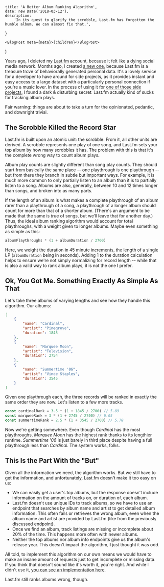 
	title: 'A Better Album Ranking Algorithm',
	date: new Date('2018-03-12'),
	description:
		'In its quest to glorify the scrobble, Last.fm has forgotten the humble album. We can almost fix that.',
}

	<BlogPost meta={meta}>{children}</BlogPost>
)

Years ago, I deleted my [Last.fm](https://last.fm) account, because it felt like a dying social media network. Months ago, I created [a new one](https://www.last.fm/user/lowmess), because Last.fm is a treasure trove of behaviorally generated personal data. It's a lovely service for a developer to have around for side projects, as it provides instant and easy access to a large dataset with a particularly personal connection if you're a music lover. In the process of using it for [one of those side projects](/about/), I found a dark & disturbing secret: Last.fm actually kind of sucks for tracking album plays.

Fair warning: things are about to take a turn for the opinionated, pedantic, and downright trivial.

## The Scrobble Killed the Record Star

Last.fm is built upon an atomic unit: the scrobble. From it, all other units are derived. A scrobble represents one play of one song, and Last.fm sets your top album by how many scrobbles it has. The problem with this is that it's the complete wrong way to count album plays.

Album play counts are slightly different than song play counts. They should start from basically the same place -- one playthrough is one playthrough -- but from there they branch in subtle but important ways. For example, it is much more common to only partially listen to an album than it is to partially listen to a song. Albums are also, generally, between 10 and 12 times longer than songs, and broken into as many parts.

If the length of an album is what makes a complete playthrough of an album rarer than a playthrough of a song, a playthrough of a longer album should count for more than that of a shorter album. (There's an argument to be made that the same is true of songs, but we'll leave that for another day.) Thus, the ideal album ranking algorithm would account for total playthroughs, with a weight given to longer albums. Maybe even something as simple as this:

```js
albumPlaythroughs * (1 + albumDuration / 2700)
```

Here, we weight the duration in 45 minute increments, the length of a single LP (`albumDuration` being in seconds). Adding 1 to the duration calculation helps to ensure we're not simply normalizing for record length -- while that is also a valid way to rank album plays, it is not the one I prefer.

## Ok, You Got Me. Something Exactly As Simple As That

Let's take three albums of varying lengths and see how they handle this algorithm. Our albums:

```json
[
	{
		"name": "Cardinal",
		"artist": "Pinegrove",
		"duration": 1845
	},
	{
		"name": "Marquee Moon",
		"artist": "Television",
		"duration": 2754
	},
	{
		"name": "Summertime '06",
		"artist": "Vince Staples",
		"duration": 3545
	}
]
```

Given one playthrough each, the three records will be ranked in exactly the same order they are now. Let's listen to a few more tracks.

```js
const cardinalRank = 3.5 * (1 + 1845 / 2700) // 5.89
const marqueeRank = 3 * (1 + 2745 / 2700) // 6.05
const summertimeRank = 2.5 * (1 + 3545 / 2700) // 5.78
```

Now we're getting somewhere. Even though _Cardinal_ has the most playthroughs, _Marquee Moon_ has the highest rank thanks to its lengthier runtime. _Summertime '06_ is just barely in third place despite having a full playthrough less than _Cardinal_. The system works, folks.

## This Is the Part With the "But"

Given all the information we need, the algorithm works. But we still have to get the information, and unfortunately, Last.fm doesn't make it too easy on us:

- We can easily get a user's top albums, but the response doesn't include information on the amount of tracks on, or duration of, each album.
- Last.fm doesn't use unique IDs to track albums, so we have to use an endpoint that searches by album name and artist to get detailed album information. This often fails or retrieves the wrong album, even when the album name and artist are provided by Last.fm (like from the previously discussed endpoint).
- Once we find an album, track listings are missing or incomplete about 20% of the time. This happens more often with newer albums.
- Neither the top albums nor album info endpoints give us the album's release year. This doesn't impact the algorithm, I just thought it was odd.

All told, to implement this algorithm on our own means we would have to make an insane amount of requests just to get incomplete or missing data. If you think that doesn't sound like it's worth it, you're right. And while I didn't use it, [you can see an implementation here](https://gist.github.com/lowmess/f3c03b1a6fe50ee04622706047f8a654).

Last.fm still ranks albums wrong, though.
